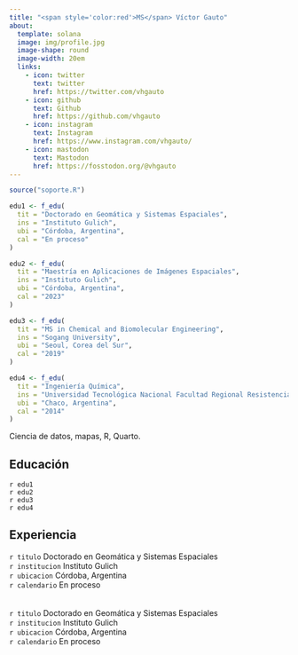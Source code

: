 ```yaml
---
title: "<span style='color:red'>MS</span> Víctor Gauto"
about:
  template: solana
  image: img/profile.jpg
  image-shape: round
  image-width: 20em
  links:
    - icon: twitter
      text: twitter
      href: https://twitter.com/vhgauto
    - icon: github
      text: Github
      href: https://github.com/vhgauto
    - icon: instagram
      text: Instagram
      href: https://www.instagram.com/vhgauto/
    - icon: mastodon
      text: Mastodon
      href: https://fosstodon.org/@vhgauto
---
```


```r

source("soporte.R")

edu1 <- f_edu(
  tit = "Doctorado en Geomática y Sistemas Espaciales",
  ins = "Instituto Gulich",
  ubi = "Córdoba, Argentina",
  cal = "En proceso"
)

edu2 <- f_edu(
  tit = "Maestría en Aplicaciones de Imágenes Espaciales",
  ins = "Instituto Gulich",
  ubi = "Córdoba, Argentina",
  cal = "2023"
)

edu3 <- f_edu(
  tit = "MS in Chemical and Biomolecular Engineering",
  ins = "Sogang University",
  ubi = "Seoul, Corea del Sur",
  cal = "2019"
)

edu4 <- f_edu(
  tit = "Ingeniería Química",
  ins = "Universidad Tecnológica Nacional Facultad Regional Resistencia",
  ubi = "Chaco, Argentina",
  cal = "2014"
)
```

Ciencia de datos, mapas, R, Quarto.

## Educación

`r edu1`
<br>
`r edu2`
<br>
`r edu3`
<br>
`r edu4`

## Experiencia

`r titulo` Doctorado en Geomática y Sistemas Espaciales<br>
`r institucion` Instituto Gulich<br>
`r ubicacion` Córdoba, Argentina<br>
`r calendario` En proceso<br>
<br>
<br>
`r titulo` Doctorado en Geomática y Sistemas Espaciales<br>
`r institucion` Instituto Gulich<br>
`r ubicacion` Córdoba, Argentina<br>
`r calendario` En proceso<br>
